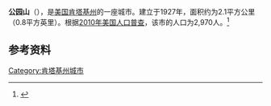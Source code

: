 {{Infobox City 
|chinese_name = 公园山
|official_name = Park Hills
|image_flag = 
|image_seal = 
|image_skyline = 
|image_map = 
|map_caption =
|subdivision_type = [[國家|國家]]
|subdivision_name = {{USA}}
|leader_title = 
|leader_name = 
|subdivision_type1 = [[美國行政區劃|州]]
|subdivision_name1 = [[肯塔基州|肯塔基州]]
|subdivision_type2 = [[肯塔基州行政区划|县]]
|subdivision_name2 = Kenton
|found_title            = 正式立市
|found_date             = 1927年
|area_total = 2.1
|area_land = 
|area_water = 
|population_as_of = 2010
|population_total = 2,970
|population_density = 
|timezone = 
|utc_offset = 
|timezone_DST = 
|utc_offset_DST = 
}}

'''公园山'''（{{lang-en|'''Park Hills'''}}），是[[美国|美国]][[肯塔基州|肯塔基州]]的一座城市。建立于1927年，面积约为2.1平方公里（0.8平方英里）。根据[[2010年美国人口普查|2010年美国人口普查]]，该市的人口为2,970人。<ref name=census>{{cite web |url = http://www.census.gov/prod/www/abs/decennial/ |title = Census of Population and Housing |publisher = U.S. Census Bureau |accessdate = November 18, 2011 |archive-url = https://web.archive.org/web/20060208103743/http://www.census.gov/prod/www/abs/decennial/ |archive-date = 2006-02-08 |dead-url = yes }}</ref>

== 参考资料 ==
{{reflist}}

[[Category:肯塔基州城市|Category:肯塔基州城市]]

{{Kentucky-stub}}